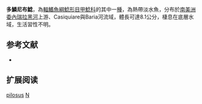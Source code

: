 {{Speciesbox
| name = 多鱗尼布鯰
| image = 
| image_width = 250px
| image_caption = 
| status = NE
| status_system = IUCN3.1
| genus = Neblinichthys
| species = pilosus
| authority = [[Ferraris,_Isbrücker_&_Nijssen|Ferraris, Isbrücker & Nijssen]], 1986
| synonyms = 
}} 
'''多鱗尼布鯰'''，為[[輻鰭魚綱|輻鰭魚綱]][[鯰形目|鯰形目]][[甲鯰科|甲鯰科]]的其中一[[種|種]]，為熱帶淡水魚，分布於[[南美洲|南美洲]][[委內瑞拉|委內瑞拉]][[黑河|黑河]]上游、Casiquiare與Baria河流域，體長可達8.1公分，棲息在底層水域，生活習性不明。

==参考文献==
*{{FishBase_species|genus=Neblinichthys|species=pilosus|year=2014|month=11}}

== 扩展阅读 ==
{{refbegin}}
{{wikispecies-inline|Neblinichthys pilosus|多鱗尼布鯰}}
{{refend}}
{{Taxonbar|from=Q3760383}}

[[Category:尼布鯰屬|pilosus]]
[[Category:1986年描述的魚類|N]]